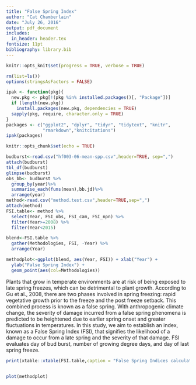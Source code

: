 ```yaml
---
title: "False Spring Index"
author: "Cat Chamberlain"
date: "July 26, 2016"
output: pdf_document
includes: 
  in_header: header.tex
fontsize: 11pt
bibliography: library.bib
---
```

```r
knitr::opts_knit$set(progress = TRUE, verbose = TRUE)
```


```r
rm(list=ls()) 
options(stringsAsFactors = FALSE)

ipak <- function(pkg){
  new.pkg <- pkg[!(pkg %in% installed.packages()[, "Package"])]
  if (length(new.pkg)) 
    install.packages(new.pkg, dependencies = TRUE)
  sapply(pkg, require, character.only = TRUE)
}
packages <- c("ggplot2", "dplyr", "tidyr", "tidytext", "knitr",
              "rmarkdown","knitcitations")
ipak(packages)

knitr::opts_chunk$set(echo = TRUE)

budburst<-read.csv("hf003-06-mean-spp.csv",header=TRUE, sep=",")
attach(budburst)
tbl_df(budburst)
glimpse(budburst)
obs_bb<- budburst %>%
  group_by(year)%>%
  summarise_each(funs(mean),bb.jd)%>%
  arrange(year)
method<-read.csv("method.test.csv",header=TRUE,sep=",")
attach(method)
FSI.table<- method %>%
  select(Year, FSI_obs, FSI_cam, FSI_npn) %>%
  filter(Year>=2008) %>%
  filter(Year<2015) 

blend<-FSI.table %>% 
  gather(Methodologies, FSI, -Year) %>%
  arrange(Year)

methodplot<-ggplot(blend, aes(Year, FSI)) + xlab("Year") +
  ylab("False Spring Index") +
  geom_point(aes(col=Methodologies))
```

Plants that grow in temperate environments are at risk of being exposed to late spring freezes, which can be detrimental to plant growth. According to Gu et al., 2008, there are two phases involved in spring freezing: rapid vegetative growth prior to the freeze and the post freeze setback. This combined process is known as a false spring. With anthropogenic climate change, the severity of damage incurred from a false spring phenomena is predicted to be heightened due to earlier spring onset and greater fluctuations in temperatures. In this study, we aim to establish an index, known as a False Spring Index (FSI), that signifies the likelihood of a damage to occur from a late spring and the severity of that damage. FSI evaluates day of bud burst, number of growing degree days, and day of last spring freeze. 


```r
print(xtable::xtable(FSI.table,caption = "False Spring Indices calculated using all three methodologies"),comment=FALSE, caption.placement="top")
      
```
\baselineskip12pt
```r
plot(methodplot)
```


